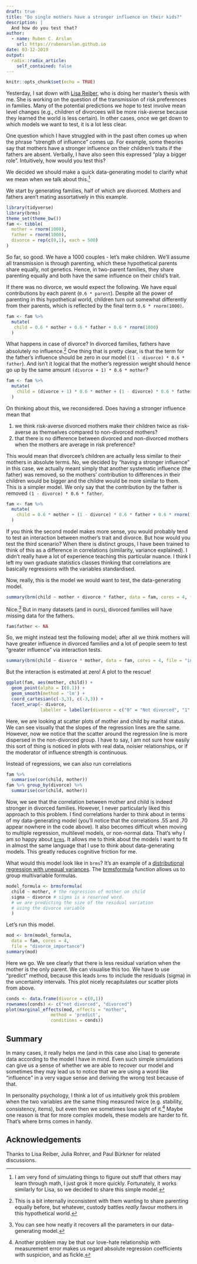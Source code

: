 ```yaml
---
draft: true
title: "Do single mothers have a stronger influence on their kids?"
description: |
  And how do you test that?
author:
  - name: Ruben C. Arslan
    url: https://rubenarslan.github.io
date: 03-12-2019
output:
  radix::radix_article:
    self_contained: false
---
```


```r
knitr::opts_chunk$set(echo = TRUE)
```

Yesterday, I sat down with [Lisa Reiber](https://twitter.com/_asilisa_), who is doing
her master's thesis with me. She is working on the question of the transmission
of risk preferences in families. Many of the potential predictions we hope to test
involve mean level changes (e.g., children of divorcees will be more risk-averse because they learned the world is less certain). In other cases, once we get down to
which models we want to test, it is a lot less clear.

One question which I have struggled with in the past often comes up when the
phrase "strength of influence" comes up. For example, some theories say that
mothers have a stronger influence on their children's traits if the fathers are absent.
Verbally, I have also seen this expressed "play a bigger role". Intuitively, how would you test this?

We decided we should make a quick data-generating model to clarify what we mean when we talk about this.^[I am very fond of simulating things to figure out stuff that others may learn through math, I just grok it more quickly. Fortunately, it works similarly for Lisa, so we decided to share this simple model.]

We start by generating families, half of which  are divorced. Mothers and fathers aren't mating assortatively in this example.

```r
library(tidyverse)
library(brms)
theme_set(theme_bw())
fam <- tibble(
  mother = rnorm(1000),
  father = rnorm(1000),
  divorce = rep(c(0,1), each = 500)
)
```

So far, so good. We have a 1000 couples - let's make children. We'll assume all transmission is through parenting, which these hypothetical parents share equally, not genetics. Hence, in two-parent families, they share parenting equally and both have the same influence on their child's trait. 

If there was no divorce, we would expect the following. We have equal contributions
by each parent (`0.6 * parent`). Despite all the power of parenting in this hypothetical world, children turn out somewhat differently from their parents, which is reflected by
the final term `0.6 * rnorm(1000)`.

```r
fam <- fam %>% 
  mutate(
   child = 0.6 * mother + 0.6 * father + 0.6 * rnorm(1000)
  )
```

What happens in case of divorce? In divorced families, fathers have absolutely no influence.^[This is a bit internally inconsistent with them wanting to share parenting equally before, but whatever, custody battles _really_ favour mothers in this hypothetical world.]
One thing that is pretty clear, is that the term for the father's influence should be zero in our model (`(1 - divorce) * 0.6 * father`).
And isn't it logical that the mother's regression weight should hence go up by the same amount `(divorce + 1) * 0.6 * mother`?

```r
fam <- fam %>% 
  mutate(
    child = (divorce + 1) * 0.6 * mother + (1 - divorce) * 0.6 * father + 0.6 * rnorm(1000)
  )
```

On thinking about this, we reconsidered. Does having a stronger influence mean that 

1. we think risk-averse divorced mothers make their children twice as risk-averse as themselves compared to non-divorced mothers?
2. that there is no difference between divorced and non-divorced mothers when the mothers are average in risk preference?

This would mean that divorcee's children are actually less similar to their mothers in absolute terms. No, we decided by "having a stronger influence" in this case, we actually meant simply that another systematic influence (the father) was removed, so the mothers' contribution to differences in their children would be bigger and the childre would be more similar to them. This is a simpler model. We only say that the contribution by the father is removed `(1 - divorce) * 0.6 * father`.

```r
fam <- fam %>% 
  mutate(
    child = 0.6 * mother + (1 - divorce) * 0.6 * father + 0.6 * rnorm(1000)
  )
```


If you think the second model makes more sense, you would probably tend to test an interaction between mother's trait and divorce. But how would you test the third scenario?
When there is distinct groups, I have been trained to think of this as a difference in correlations (similarity, variance explained). I didn't really have a lot of experience teaching this particular nuance. I think I left my own graduate statistics classes thinking that correlations are basically regressions with the variables standardised.

Now, really, this is the model we would want to test, the data-generating model.

```r
summary(brm(child ~ mother + divorce * father, data = fam, cores = 4, file = "dgm"))
```

Nice.^[You can see how neatly it recovers all the parameters in our data-generating model.] But in many datasets (and in ours), divorced families will have missing data for the fathers. 

```r
fam$father <- NA
```

So, we might instead test the following model; after all we think mothers will have greater influence in divorced families and a lot of people seem to test "greater influence" via interaction tests.

```r
summary(brm(child ~ divorce * mother, data = fam, cores = 4, file = "interaction_model"))
```

But the interaction is estimated at zero! A plot to the rescue!

```r
ggplot(fam, aes(mother, child)) +
  geom_point(alpha = I(0.1)) +
  geom_smooth(method = 'lm') +
  coord_cartesian(c(-3,3), c(-3,3)) +
  facet_wrap(~ divorce, 
             labeller = labeller(divorce = c("0" = "Not divorced", "1" = "Divorced")))
```

Here, we are looking at scatter plots of mother and child by marital status. We can see visually that the slopes of the regression lines are the same. However, now we notice that the scatter around the regression line is more dispersed in the non-divorced group. I have to say, I am not sure how easily this sort of thing is noticed in plots with real data, noisier relationships, or if the moderator of influence strength is continuous.

Instead of regressions, we can also run correlations

```r
fam %>%  
  summarise(cor(child, mother))
fam %>% group_by(divorce) %>% 
  summarise(cor(child, mother))
```

Now, we see that the correlation between mother and child is indeed stronger in divorced families. However, I never particularly liked this approach to this problem. I find correlations harder to think about in terms of my data-generating model (you'll notice that the correlations .55 and .70 appear nowhere in the code above). It also becomes
difficult when moving to multiple regression, multilevel models, or non-normal data. That's why I am so happy about [`brms`](https://github.com/paul-buerkner/brms). It allows me to think about the models I want to fit in almost the same language that I use to think about data-generating models. This greatly reduces cognitive friction for me.

What would this model look like in `brms`? It's an example of a [distributional regression with unequal variances](https://cloud.r-project.org/web/packages/brms/vignettes/brms_distreg.html). The [brmsformula](https://rdrr.io/cran/brms/man/brmsformula.html) function allows us to group multivariable formulas.

```r
model_formula <- brmsformula(
  child ~ mother, # the regression of mother on child
  sigma ~ divorce # sigma is a reserved word. 
  # we are predicting the size of the residual variation 
  # using the divorce variable
  )
```

Let's run this model.

```r
mod <- brm(model_formula, 
  data = fam, cores = 4, 
  file = "divorce_importance")
summary(mod)
```

Here we go. We see clearly that there is less residual variation when the mother is the only parent. We can visualise this too. We have to use "predict" method, because this leads
`brms` to include the residuals (sigma) in the uncertainty intervals. This plot
nicely recapitulates our scatter plots from above.

```r
conds <- data.frame(divorce = c(0,1))
rownames(conds) <- c("not divorced", "divorced")
plot(marginal_effects(mod, effects = "mother", 
                 method = 'predict',
                 conditions = conds))
```

## Summary
In many cases, it really helps me (and in this case also Lisa) to generate data
according to the model I have in mind. Even such simple simulations can give us 
a sense of whether we are able to recover our model and sometimes they may lead
us to notice that we are using a word like "influence" in a very vague sense and
deriving the wrong test because of that.

In personality psychology, I think a lot of us intuitively grok this problem when the two variables are the same thing measured twice (e.g. stability, consistency, items), but even then we sometimes lose sight of it.^[Another problem may be that our love-hate relationship with measurement error makes us regard absolute regression coefficients with suspicion, and as fickle.] Maybe one reason is that for more complex models, these models are harder to fit. That's where brms comes in handy.


## Acknowledgements {.appendix}

Thanks to Lisa Reiber, Julia Rohrer, and Paul Bürkner for related discussions.
